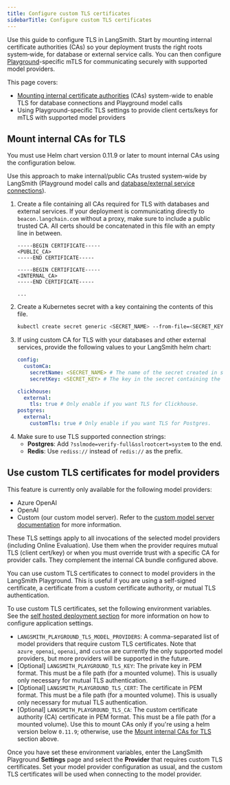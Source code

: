 ```yaml
---
title: Configure custom TLS certificates
sidebarTitle: Configure custom TLS certificates
---
```


Use this guide to configure TLS in LangSmith. Start by mounting internal certificate authorities (CAs) so your deployment trusts the right roots system‑wide, for database or external service calls. You can then configure [Playground](/langsmith/prompt-engineering-concepts#prompt-playground)-specific mTLS for communicating securely with supported model providers.

This page covers:

- [Mounting internal certificate authorities](#mount-internal-cas-for-tls) (CAs) system-wide to enable TLS for database connections and Playground model calls
- Using Playground-specific TLS settings to provide client certs/keys for mTLS with supported model providers

## Mount internal CAs for TLS

<Note>
You must use Helm chart version 0.11.9 or later to mount internal CAs using the configuration below.
</Note>

Use this approach to make internal/public CAs trusted system‑wide by LangSmith (Playground model calls and [database/external service connections](/langsmith/self-hosted#storage-services)).

1. Create a file containing all CAs required for TLS with databases and external services. If your deployment is communicating directly to `beacon.langchain.com` without a proxy, make sure to include a public trusted CA. All certs should be concatenated in this file with an empty line in between.
    ```
    -----BEGIN CERTIFICATE-----
    <PUBLIC_CA>
    -----END CERTIFICATE-----

    -----BEGIN CERTIFICATE-----
    <INTERNAL_CA>
    -----END CERTIFICATE-----

    ...
    ```
2. Create a Kubernetes secret with a key containing the contents of this file.
    ```bash
    kubectl create secret generic <SECRET_NAME> --from-file=<SECRET_KEY>=<CA_BUNDLE_FILE_PATH> -n <NAMESPACE>
    ```
3. If using custom CA for TLS with your databases and other external services, provide the following values to your LangSmith helm chart:
    ```yaml Helm
    config:
      customCa:
        secretName: <SECRET_NAME> # The name of the secret created in step 2.
        secretKey: <SECRET_KEY> # The key in the secret containing the CA bundle.

    clickhouse:
      external:
        tls: true # Only enable if you want TLS for Clickhouse.
    postgres:
      external:
        customTls: true # Only enable if you want TLS for Postgres.
    ```
4. Make sure to use TLS supported connection strings:
    - <b>Postgres</b>: Add `?sslmode=verify-full&sslrootcert=system` to the end.
    - <b>Redis</b>: Use `rediss://` instead of `redis://` as the prefix.

## Use custom TLS certificates for model providers

<Note>
This feature is currently only available for the following model providers:

* Azure OpenAI
* OpenAI
* Custom (our custom model server). Refer to the [custom model server documentation](/langsmith/custom-endpoint) for more information.

These TLS settings apply to all invocations of the selected model providers (including Online Evaluation). Use them when the provider requires mutual TLS (client cert/key) or when you must override trust with a specific CA for provider calls. They complement the internal CA bundle configured above.
</Note>

You can use custom TLS certificates to connect to model providers in the LangSmith Playground. This is useful if you are using a self-signed certificate, a certificate from a custom certificate authority, or mutual TLS authentication.

To use custom TLS certificates, set the following environment variables. See the [self hosted deployment section](/langsmith/architectural-overview) for more information on how to configure application settings.

* `LANGSMITH_PLAYGROUND_TLS_MODEL_PROVIDERS`: A comma-separated list of model providers that require custom TLS certificates. Note that `azure_openai`, `openai`, and `custom` are currently the only supported model providers, but more providers will be supported in the future.
* [Optional] `LANGSMITH_PLAYGROUND_TLS_KEY`: The private key in PEM format. This must be a file path (for a mounted volume). This is usually only necessary for mutual TLS authentication.
* [Optional] `LANGSMITH_PLAYGROUND_TLS_CERT`: The certificate in PEM format. This must be a file path (for a mounted volume). This is usually only necessary for mutual TLS authentication.
* [Optional] `LANGSMITH_PLAYGROUND_TLS_CA`: The custom certificate authority (CA) certificate in PEM format. This must be a file path (for a mounted volume). Use this to mount CAs only if you're using a helm version below `0.11.9`; otherwise, use the [Mount internal CAs for TLS](./self-host-custom-tls-certificates#mount-internal-cas-for-tls) section above.

Once you have set these environment variables, enter the LangSmith Playground **Settings** page and select the **Provider** that requires custom TLS certificates. Set your model provider configuration as usual, and the custom TLS certificates will be used when connecting to the model provider.
